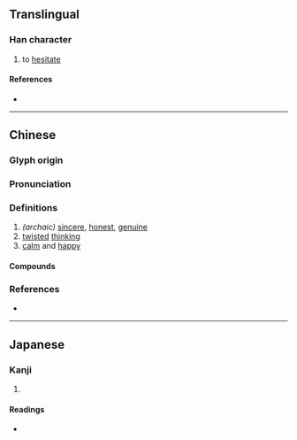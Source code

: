 {{character info}}
==Translingual==

===Han character===
{{Han char|rn=61|rad=心|as=09|sn=12|four=94011|canj=PTMV|ids=⿰忄甚}}

# to [[hesitate]]

====References====
* {{Han ref|kx=0395.060|dkj=10940|dj=0731.160|hdz=42326.010|uh=6116|ud=24854|bh=D942|bd=55618}}

----

==Chinese==
{{zh-forms}}

===Glyph origin===
{{Han etym}}

===Pronunciation===
{{zh-pron
|m=chén,dān
|c=sam4
|mn=tw:sīm
|mc=y
|oc=y
|cat=
}}

===Definitions===
{{zh-hanzi}}

# ''(archaic)'' [[sincere]], [[honest]], [[genuine]]
# [[twisted]] [[thinking]]
# [[calm]] and [[happy]]

====Compounds====
{{zh-der|斟愖}}

===References===
* {{R:twedu|B01140}}

----

==Japanese==

===Kanji===
{{ja-kanji|grade=|rs=心09}}

# {{rfdef|ja|sort=心09}}

====Readings====
* {{ja-readings|on=[[しん]] (shin), [[じん]] (jin), [[たん]] (tan), [[とん]] (ton)|kun=[[まこと]] (makoto), [[たのしむ]] (tanoshimu)}}